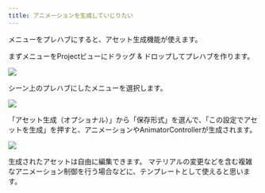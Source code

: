 ```yaml
---
title: アニメーションを生成していじりたい
---
```



メニューをプレハブにすると、アセット生成機能が使えます。

まずメニューをProjectビューにドラッグ & ドロップしてプレハブを作ります。

![](../../../assets/imgs/obj-prefab.png)

シーン上のプレハブにしたメニューを選択します。

![](../../../assets/imgs/menu-obj-scene.png)

「アセット生成（オプショナル）」から「保存形式」を選んで、「この設定でアセットを生成」を押すと、アニメーションやAnimatorControllerが生成されます。 

![](../../../assets/imgs/amc-create-asset.png)

生成されたアセットは自由に編集できます。
マテリアルの変更などを含む複雑なアニメーション制御を行う場合などに、テンプレートとして使えると思います。

<LinkCard title="保存形式について" href="/references/base/#保存形式" description="コンポーネントの共通設定" />